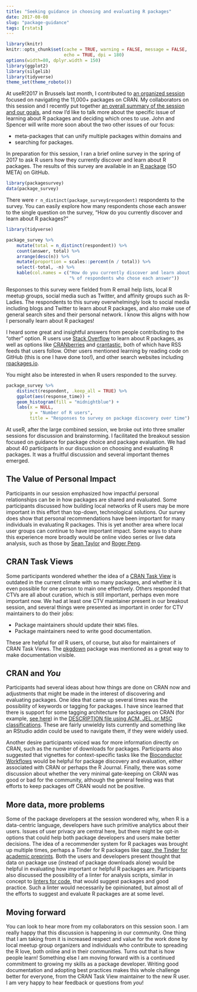 ```yaml
---
title: "Seeking guidance in choosing and evaluating R packages"
date: 2017-08-08
slug: "package-guidance"
tags: [rstats]
---
```


```r
library(knitr)
knitr::opts_chunk$set(cache = TRUE, warning = FALSE, message = FALSE, 
                      echo = TRUE, dpi = 180)
options(width=80, dplyr.width = 150)
library(ggplot2)
library(silgelib)
library(tidyverse)
theme_set(theme_roboto())
```

At useR!2017 in Brussels last month, I contributed to [an organized session](http://sched.co/AypJ) focused on navigating the 11,000+ packages on CRAN. My collaborators on this session and I recently put together [an overall summary of the session and our goals](https://juliasilge.com/blog/navigating-packages/), and now I'd like to talk more about the specific issue of learning about R packages and deciding which ones to use. John and Spencer will write more soon about the two other issues of our focus: 

- meta-packages that can unify multiple packages within domains and 
- searching for packages.

In preparation for this session, I ran a brief online survey in the spring of 2017 to ask R users how they currently discover and learn about R packages. The results of this survey are available in an [R package](https://github.com/juliasilge/packagesurvey) (SO META) on GitHub.

```r
library(packagesurvey)
data(package_survey)
```

There were `r n_distinct(package_survey$respondent)` respondents to the survey. You can easily explore how many respondents chose each answer to the single question on the survey, "How do you currently discover and learn about R packages?"

```r
library(tidyverse)

package_survey %>%
    mutate(total = n_distinct(respondent)) %>%
    count(answer, total) %>%
    arrange(desc(n)) %>%
    mutate(proportion = scales::percent(n / total)) %>% 
    select(-total, -n) %>%
    kable(col.names = c("How do you currently discover and learn about R packages?",
                        "% of respondents who chose each answer"))
```

Responses to this survey were fielded from R email help lists, local R meetup groups, social media such as Twitter, and affinity groups such as R-Ladies. The respondents to this survey overwhelmingly look to social media including blogs and Twitter to learn about R packages, and also make use of general search sites and their personal network. I know this aligns with how I personally learn about R packages!

I heard some great and insightful answers from people contributing to the "other" option. R users use [Stack Overflow](https://stackoverflow.com/questions/tagged/r) to learn about R packages, as well as options like [CRANberries](http://dirk.eddelbuettel.com/cranberries/) and [crantastic](http://www.crantastic.org/), both of which have RSS feeds that users follow. Other users mentioned learning by reading code on GitHub (this is one I have done too!), and other search websites including [rpackages.io](http://rpackages.io/).

You might also be interested in when R users responded to the survey.

```r
package_survey %>%
    distinct(respondent, .keep_all = TRUE) %>%
    ggplot(aes(response_time)) +
    geom_histogram(fill = "midnightblue") +
    labs(x = NULL,
         y = "Number of R users",
         title = "Responses to survey on package discovery over time")
```

At useR, after the large combined session, we broke out into three smaller sessions for discussion and brainstorming. I facilitated the breakout session focused on guidance for package choice and package evaluation. We had about 40 participants in our discussion on choosing and evaluating R packages. It was a fruitful discussion and several important themes emerged.

## The Value of Personal Impact

Participants in our session emphasized how impactful personal relationships can be in how packages are shared and evaluated. Some participants discussed how building local networks of R users may be more important in this effort than top-down, technological solutions. Our survey does show that personal recommendations have been important for many individuals in evaluating R packages. This is yet another area where local user groups can continue to have important impact. Some ways to share this experience more broadly would be online video series or live data analysis, such as those by [Sean Taylor](https://www.facebook.com/seanjtaylor/videos/10103088186201897/?pnref=story) and [Roger Peng](https://twitter.com/rdpeng/status/872090694390861824).


## CRAN Task Views

Some participants wondered whether the idea of a [CRAN Task View](https://cran.r-project.org/web/views/) is outdated in the current climate with so many packages, and whether it is even possible for one person to main one effectively. Others responded that CTVs are all about curation, which is still important, perhaps even more important now. We had at least one CTV maintainer present in our breakout session, and several things were presented as important in order for CTV maintainers to do their jobs:

- Package maintainers should update their `NEWS` files.
- Package maintainers need to write good documentation.

These are helpful for *all* R users, of course, but also for maintainers of CRAN Task Views. The [pkgdown](https://hadley.github.io/pkgdown/articles/pkgdown.html) package was mentioned as a great way to make documentation visible.

## CRAN and *You*

Participants had several ideas about how things are done on CRAN now and adjustments that might be made in the interest of discovering and evaluating packages. One idea that came up several times was the possibility of keywords or tagging for packages. I have since learned that there is support for some tagging architecture for packages on CRAN (for example, [see here](https://cran.r-project.org/web/packages/lfe/)) in the [DESCRIPTION file using ACM, JEL, or MSC classifications](https://cran.r-project.org/doc/manuals/r-release/R-exts.html#The-DESCRIPTION-file). These are fairly unwieldy lists currently and something like an RStudio addin could be used to navigate them, if they were widely used.

Another desire participants voiced was for more information directly on CRAN, such as the number of downloads for packages. Participants also suggested that vignettes for context-specific tasks like the [Bioconductor Workflows](https://www.bioconductor.org/help/workflows/) would be helpful for package discovery and evaluation, either associated with CRAN or perhaps the R Journal. Finally, there was some discussion about whether the very minimal gate-keeping on CRAN was good or bad for the community, although the general feeling was that efforts to keep packages off CRAN would not be positive.

## More data, more problems

Some of the package developers at the session wondered why, when R is a data-centric language, developers have such primitive analytics about their users. Issues of user privacy are central here, but there might be opt-in options that could help both package developers and users make better decisions. The idea of a recommender system for R packages was brought up multiple times, perhaps a Tinder for R packages like [papr, the Tinder for academic preprints](https://simplystatistics.org/2016/10/03/papr/). Both the users and developers present thought that data on package use (instead of package downloads alone) would be helpful in evaluating how important or helpful R packages are. Participants also discussed the possibility of a linter for analysis scripts, similar in concept to [linters for code](https://github.com/jimhester/lintr), that would suggest packages and good practice. Such a linter would necessarily be opinionated, but almost all of the efforts to suggest and evaluate R packages are at some level.

## Moving forward

You can look to hear more from my collaborators on this session soon. I am really happy that this discussion is happening in our community. One thing that I am taking from it is increased respect and value for the work done by local meetup group organizers and individuals who contribute to spreading the R love, both online and in their communities. Turns out that is how people learn! Something else I am moving forward with is a continued commitment to growing my skills as a package developer. Writing good documentation and adopting best practices makes this whole challenge better for everyone, from the CRAN Task View maintainer to the new R user. I am very happy to hear feedback or questions from *you*!

